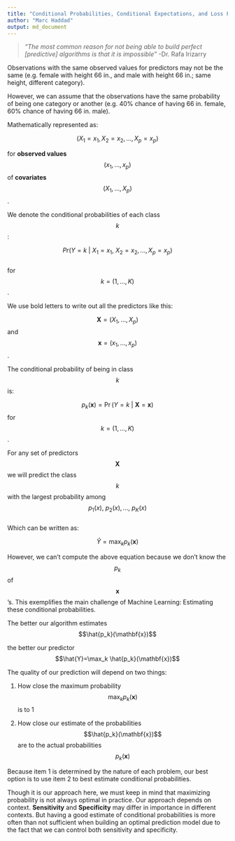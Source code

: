 ```yaml
---
title: "Conditional Probabilities, Conditional Expectations, and Loss Function"
author: "Marc Haddad"
output: md_document
---
```



> *"The most common reason for not being able to build perfect [predictive] algorithms is that it is impossible"* -Dr. Rafa Irizarry


Observations with the same observed values for predictors may not be the same (e.g. female with height 66 in., and male with height 66 in.; same height, different category).

However, we can assume that the observations have the same probability of being one category or another (e.g. 40% chance of having 66 in. female, 60% chance of having 66 in. male).



Mathematically represented as:  

$$(X_1 = x_1, X_2 = x_2, ..., X_p = x_p)$$  

for **observed values** $$(x_1,...,x_p)$$ of **covariates** $$(X_1,...,X_p)$$.
  
We denote the conditional probabilities of each class $$k$$:

$$Pr(Y = k\ |\ X_1 = x_1,\  X_2 = x_2,...,X_p = x_p)$$  
for $$k = (1,...,K)$$.  


We use bold letters to write out all the predictors like this:

$$\mathbf{X} = (X_1,...,X_p)$$ and   
$$\mathbf{x} = (x_1,...,x_p)$$.
  
  

The conditional probability of being in class $$k$$ is:  

$$p_k(\mathbf{x}) = \Pr(Y = k\ |\ \mathbf{X}=\mathbf{x})$$
for $$k = (1,...,K)$$.

For any set of predictors $$\mathbf{X}$$ we will predict the class $$k$$ with the largest probability among $$p_1(x),\  p_2(x),...,\ p_K(x)$$  
Which can be written as:  

$$\hat{Y}=\max_kp_k(\mathbf{x})$$


However, we can't compute the above equation because we don't know the $$p_k$$ of $$\mathbf{x}$$'s. This exemplifies the main challenge of Machine Learning: Estimating these conditional probabilities.


The better our algorithm estimates $$\hat{p_k}(\mathbf{x})$$  

the better our predictor $$\hat{Y}=\max_k \hat{p_k}(\mathbf{x})$$  


The quality of our prediction will depend on two things:  


1. How close the maximum probability $$\max_kp_k(\mathbf{x})$$ is to 1  

2. How close our estimate of the probabilities $$\hat{p_k}(\mathbf{x})$$ are to the actual probabilities $$p_k(\mathbf{x})$$  

Because item 1 is determined by the nature of each problem, our best option is to use item 2 to best estimate conditional probabilities.


Though it is our approach here, we must keep in mind that maximizing probability is not always optimal in practice. Our approach depends on context. **Sensitivity** and **Specificity** may differ in importance in different contexts. But having a good estimate of conditional probabilities is more often than not sufficient when building an optimal prediction model due to the fact that we can control both sensitivity and specificity.





